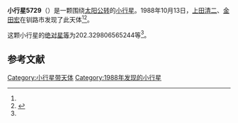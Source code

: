{{Infobox planet
| bgcolour = #FFFFC0
| name = 5729
| symbol = 
| image = 
| caption = 
| discovery = yes
| discovery_ref = 
| discoverer = [[上田清二|上田清二]]、[[金田宏|金田宏]]
| discovery_site = [[钏路市|钏路市]] 
| discovered = 1988年10月13日
| designations = yes
| mp_name = 
| named_after = 
| alt_names = 1988 TA1/ 1991 GX3
| mp_category = [[主带小行星|主带小行星]]
| orbit_ref = <ref name="a">[http://ssd.jpl.nasa.gov/sbdb.cgi?sstr=5729 5729] {{Wayback|url=http://ssd.jpl.nasa.gov/sbdb.cgi?sstr=5729 |date=20110610005744 }}，小行星數據庫瀏覽器（JPL Small-Body Database Browser）－[[美国国家航空航天局|美国国家航空航天局]]喷气推进实验室</ref>
| epoch = 2456400.5 (2013年4月18日更新)
| aphelion = {{convert|3.355534164710492|AU|km|3|abbr=on|lk=out}}
| perihelion = {{convert|2.784740196923088|AU|km|3|abbr=on}}
| semimajor = {{convert|3.07013718081679|AU|km|3|abbr=on}}
| eccentricity = 0.092959033
| period = 1964.875777 [[日|日]]<br />5.38[[儒略年|儒略年]]
| avg_speed = 
| inclination = 10.25962376060658
| asc_node = 203.4787635072985
| mean_anomaly = 
| arg_peri = 202.329806565244
| satellites = 
| physical_characteristics = yes
| dimensions = 
| mass = 
| density = 
| surface_grav = 
| escape_velocity = 
| sidereal_day = 
| axial_tilt = 
| pole_ecliptic_lat = 
| pole_ecliptic_lon = 
| albedo = 
| temperatures= 
| temp_name1 = 
| mean_temp_1 = 
| max_temp_1 = 
| temp_name2 = 
| max_temp_2 = 
| spectral_type = 
| abs_magnitude = 202.329806565244
}}

'''小行星5729'''（{{lang-en|5729}}）是一颗围绕[[太阳|太阳]][[公转|公转]]的[[小行星|小行星]]。1988年10月13日，[[上田清二|上田清二]]、[[金田宏|金田宏]]在钏路市发现了此天体<ref name="a" /><ref>{{cite news|title=小行星列表|url=http://cfa-www.harvard.edu/iau/lists/NumberedMPs.txt|accessdate=2013-07-08|newspaper=哈佛大学|archive-date=2008-05-17|archive-url=https://web.archive.org/web/20080517010638/http://cfa-www.harvard.edu/iau/lists/NumberedMPs.txt|dead-url=no}}</ref>。

这颗小行星的[[绝对星等|绝对星等]]为202.329806565244等<ref name="a" />。

==参考文献==
{{reflist}}
{{Minor Planet Number|[[小行星5728|小行星5728]]|[[小行星5730|小行星5730]]}}

{{小天体}}

[[Category:小行星带天体|Category:小行星带天体]]
[[Category:1988年发现的小行星|Category:1988年发现的小行星]]

{{asteroid-stub}}